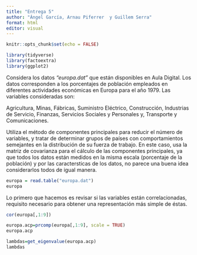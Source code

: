 ```yaml
---
title: "Entrega 5"
author: "Ángel García, Arnau Piferrer  y Guillem Serra"
format: html
editor: visual
---
```


```r
knitr::opts_chunk$set(echo = FALSE)
```

```r
library(tidyverse)
library(factoextra)
library(ggplot2)
```


Considera los datos *"europa.dat"* que están disponibles en Aula Digital. Los datos corresponden a los porcentajes de población empleados en diferentes actividades económicas en Europa para el año 1979. Las variables consideradas son:

Agricultura, Minas, Fábricas, Suministro Eléctrico, Construcción, Industrias de Servicio, Finanzas, Servicios Sociales y Personales y, Transporte y Comunicaciones. 

Utiliza el método de componentes principales para reducir el número de variables, y tratar de determinar grupos de países con comportamientos semejantes en la distribución de su fuerza de trabajo. En este caso, usa la matriz de covarianza para el cálculo de las componentes principales, ya que todos los datos están medidos en la misma escala (porcentaje de la población) y por las caractersticas de los datos, no parece una buena idea considerarlos todos de igual manera.


```r
europa = read.table("europa.dat")
europa
```


Lo primero que hacemos es revisar si las variables están correlacionadas, requisito necesario para obtener una representación más simple de éstas.


```r
cor(europa[,1:9])
```
```r
europa.acp=prcomp(europa[,1:9], scale = TRUE)
europa.acp
```
```r
lambdas=get_eigenvalue(europa.acp)
lambdas
```


